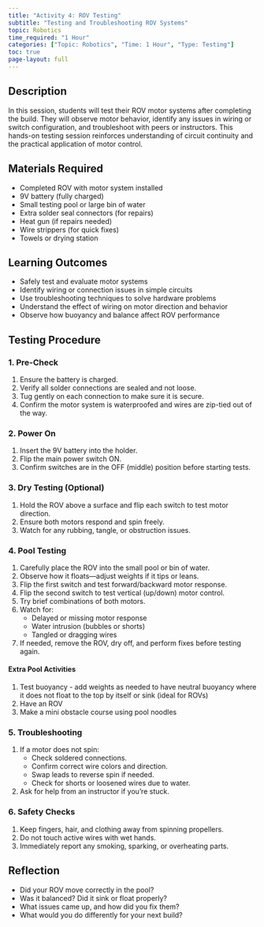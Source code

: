 ```yaml
---
title: "Activity 4: ROV Testing"
subtitle: "Testing and Troubleshooting ROV Systems"
topic: Robotics
time_required: "1 Hour"
categories: ["Topic: Robotics", "Time: 1 Hour", "Type: Testing"]
toc: true
page-layout: full
---
```


## Description

In this session, students will test their ROV motor systems after completing the build. They will observe motor behavior, identify any issues in wiring or switch configuration, and troubleshoot with peers or instructors. This hands-on testing session reinforces understanding of circuit continuity and the practical application of motor control.

## Materials Required

- Completed ROV with motor system installed
- 9V battery (fully charged)
- Small testing pool or large bin of water
- Extra solder seal connectors (for repairs)
- Heat gun (if repairs needed)
- Wire strippers (for quick fixes)
- Towels or drying station

## Learning Outcomes

- Safely test and evaluate motor systems
- Identify wiring or connection issues in simple circuits
- Use troubleshooting techniques to solve hardware problems
- Understand the effect of wiring on motor direction and behavior
- Observe how buoyancy and balance affect ROV performance

## Testing Procedure

### 1. Pre-Check
1. Ensure the battery is charged.
2. Verify all solder connections are sealed and not loose.
3. Tug gently on each connection to make sure it is secure.
4. Confirm the motor system is waterproofed and wires are zip-tied out of the way.

### 2. Power On
1. Insert the 9V battery into the holder.
2. Flip the main power switch ON.
3. Confirm switches are in the OFF (middle) position before starting tests.

### 3. Dry Testing (Optional)
1. Hold the ROV above a surface and flip each switch to test motor direction.
2. Ensure both motors respond and spin freely.
3. Watch for any rubbing, tangle, or obstruction issues.

### 4. Pool Testing
1. Carefully place the ROV into the small pool or bin of water.
2. Observe how it floats—adjust weights if it tips or leans.
3. Flip the first switch and test forward/backward motor response.
4. Flip the second switch to test vertical (up/down) motor control.
5. Try brief combinations of both motors.
6. Watch for:
   - Delayed or missing motor response
   - Water intrusion (bubbles or shorts)
   - Tangled or dragging wires
7. If needed, remove the ROV, dry off, and perform fixes before testing again.

#### Extra Pool Activities 
1. Test buoyancy - add weights as needed to have neutral buoyancy where it does not float to the top by itself or sink (ideal for ROVs)
2. Have an ROV
3. Make a mini obstacle course using pool noodles

### 5. Troubleshooting
1. If a motor does not spin:
   - Check soldered connections.
   - Confirm correct wire colors and direction.
   - Swap leads to reverse spin if needed.
   - Check for shorts or loosened wires due to water.
2. Ask for help from an instructor if you’re stuck.

### 6. Safety Checks
1. Keep fingers, hair, and clothing away from spinning propellers.
2. Do not touch active wires with wet hands.
3. Immediately report any smoking, sparking, or overheating parts.

## Reflection

- Did your ROV move correctly in the pool?
- Was it balanced? Did it sink or float properly?
- What issues came up, and how did you fix them?
- What would you do differently for your next build?
